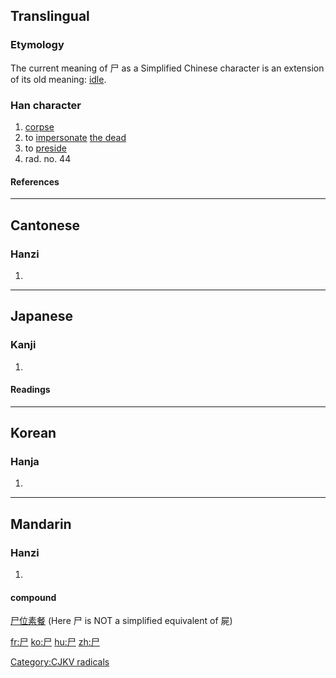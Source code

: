 {{see|屍}}
==Translingual==
===Etymology===
The current meaning of 尸 as a Simplified Chinese character is an extension of its old meaning: [[idle]].

{{Han stroke|[[Image:尸-order.gif]]}}
===Han character===
[[Category:CJKV radicals]]
{{Han char|rn=44|rad=尸|as=00|sn=3|four=7720<sub>7</sub>|canj=尸 (S)}}
# [[corpse]]
# to [[impersonate]] [[the dead]]
# to [[preside]]
# rad. no. 44
====References====
{{Han ref|kx=0299.260|dkj=07630|dj=0595.070|hdz=20963.140|uh=5C38|ud=23608|bh=A472|bd=42098}}

----

==Cantonese==
===Hanzi===
{{yue-hanzi|jyut=[[si1]]|y=}}
# {{defn|Cantonese}}

----
==Japanese==
===Kanji===
{{ja-kanji|grade=9|rs=尸00}}
# {{defn|Japanese}} 
====Readings====
{{ja-readings|on=[[し]] (shi)|kun=[[しかばね]] (shikabane), [[かたしろ]] (katashiro)}}

----
==Korean==
===Hanja===
{{ko-hanja|hangeul=[[시]]|rv=si|mr=si}}
# {{defn|Korean}}

----
==Mandarin==
===Hanzi===
{{cmn-hanzi|tra=屍|pin=[[shī]] ([[shi1]])|wg=shih<sup>1</sup>}}
# {{defn|Mandarin}}

====compound====
[[尸位素餐]] (Here 尸 is NOT a simplified equivalent of 屍)

[[fr:尸]]
[[ko:尸]]
[[hu:尸]]
[[zh:尸]]